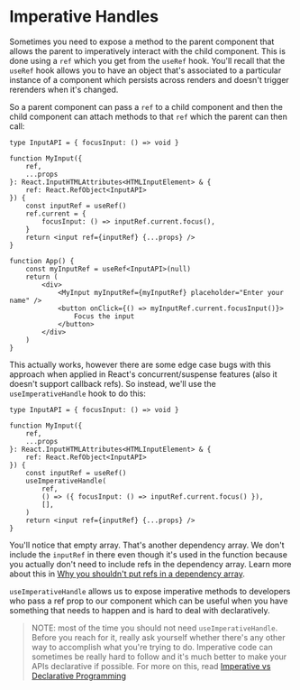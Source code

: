 # Imperative Handles

Sometimes you need to expose a method to the parent component that allows the
parent to imperatively interact with the child component. This is done using
a `ref` which you get from the `useRef` hook. You'll recall that the `useRef`
hook allows you to have an object that's associated to a particular instance of
a component which persists across renders and doesn't trigger rerenders when
it's changed.

So a parent component can pass a `ref` to a child component and then the child
component can attach methods to that `ref` which the parent can then call:

```tsx
type InputAPI = { focusInput: () => void }

function MyInput({
	ref,
	...props
}: React.InputHTMLAttributes<HTMLInputElement> & {
	ref: React.RefObject<InputAPI>
}) {
	const inputRef = useRef()
	ref.current = {
		focusInput: () => inputRef.current.focus(),
	}
	return <input ref={inputRef} {...props} />
}

function App() {
	const myInputRef = useRef<InputAPI>(null)
	return (
		<div>
			<MyInput myInputRef={myInputRef} placeholder="Enter your name" />
			<button onClick={() => myInputRef.current.focusInput()}>
				Focus the input
			</button>
		</div>
	)
}
```

This actually works, however there are some edge case bugs with this approach
when applied in React's concurrent/suspense features (also it doesn't support
callback refs). So instead, we'll use the `useImperativeHandle` hook to do this:

```tsx
type InputAPI = { focusInput: () => void }

function MyInput({
	ref,
	...props
}: React.InputHTMLAttributes<HTMLInputElement> & {
	ref: React.RefObject<InputAPI>
}) {
	const inputRef = useRef()
	useImperativeHandle(
		ref,
		() => ({ focusInput: () => inputRef.current.focus() }),
		[],
	)
	return <input ref={inputRef} {...props} />
}
```

You'll notice that empty array. That's another dependency array. We don't
include the `inputRef` in there even though it's used in the function because
you actually don't need to include refs in the dependency array. Learn more
about this in
[Why you shouldn't put refs in a dependency array](https://epicreact.dev/why-you-shouldnt-put-refs-in-a-dependency-array).

`useImperativeHandle` allows us to expose imperative methods to developers who
pass a ref prop to our component which can be useful when you have something
that needs to happen and is hard to deal with declaratively.

> NOTE: most of the time you should not need `useImperativeHandle`. Before you
> reach for it, really ask yourself whether there's any other way to accomplish
> what you're trying to do. Imperative code can sometimes be really hard to
> follow and it's much better to make your APIs declarative if possible. For
> more on this, read
> [Imperative vs Declarative Programming](https://tylermcginnis.com/imperative-vs-declarative-programming/)
